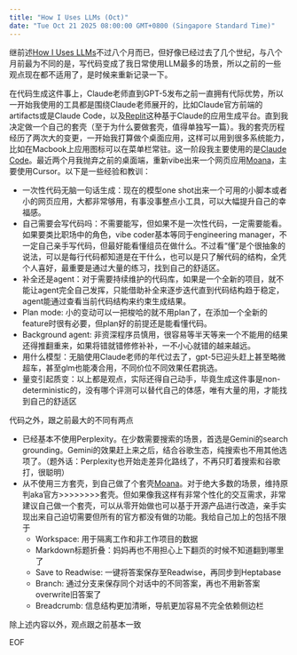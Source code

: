```yaml
---
title: "How I Uses LLMs (Oct)"
date: "Tue Oct 21 2025 08:00:00 GMT+0800 (Singapore Standard Time)"
---
```


继前述[How I Uses LLMs](posts/how-I-use-llms)不过八个月而已，但好像已经过去了几个世纪，与八个月前最为不同的是，写代码变成了我日常使用LLM最多的场景，所以之前的一些观点现在都不适用了，是时候来重新记录一下。

在代码生成这件事上，Claude老师直到GPT-5发布之前一直拥有代际优势，所以一开始我使用的工具都是围绕Claude老师展开的，比如Claude官方前端的artifacts或是Claude Code，以及[Replit](https://replit.com/refer/2011txy)这种基于Claude的应用生成平台。直到我决定做一个自己的套壳（至于为什么要做套壳，值得单独写一篇）。我的套壳历程经历了两次大的变更，一开始我打算做个桌面应用，这样可以用到很多系统能力，比如在Macbook上应用图标可以在菜单栏常驻。这一阶段我主要使用的是[Claude Code](https://docs.claude.com/en/docs/claude-code/overview)。最近两个月我抛弃之前的桌面端，重新vibe出来一个网页应用[Moana](https://moana.xytang.me)，主要使用Cursor。以下是一些经验和教训：

- 一次性代码无脑一句话生成：现在的模型one shot出来一个可用的小脚本或者小的网页应用，大都非常够用，有事没事整点小工具，可以大幅提升自己的幸福感。
- 自己需要会写代码吗：不需要能写，但如果不是一次性代码，一定需要能看。如果要类比职场中的角色，vibe coder基本等同于engineering manager，不一定自己亲手写代码，但最好能看懂组员在做什么。不过看“懂”是个很抽象的说法，可以是每行代码都知道是在干什么，也可以是只了解代码的结构，全凭个人喜好，最重要是通过大量的练习，找到自己的舒适区。
- 补全还是agent：对于需要持续维护的代码库，如果是一个全新的项目，就不能让agent完全自己发挥，只能借助补全来逐步迭代直到代码结构趋于稳定，agent能通过查看当前代码结构来约束生成结果。
- Plan mode: 小的变动可以一把梭哈的就不用plan了，在添加一个全新的feature时很有必要，但plan好的前提还是能看懂代码。
- Background agent: 非资深程序员慎用，很容易等半天等来一个不能用的结果还得推翻重来，如果将错就错修修补补，一不小心就错的越来越远。
- 用什么模型：无脑使用Claude老师的年代过去了，gpt-5已迎头赶上甚至略微超车，甚至glm也能凑合用，不同价位不同效果任君挑选。
- 量变引起质变：以上都是观点，实际还得自己动手，毕竟生成这件事是non-deterministic的，没有哪个评测可以替代自己的体感，唯有大量的用，才能找到自己的舒适区

代码之外，跟之前最大的不同有两点

- 已经基本不使用Perplexity。在少数需要搜索的场景，首选是Gemini的search grounding。Gemini的效果赶上来之后，结合谷歌生态，纯搜索也不用其他选项了。（题外话：Perplexity也开始走差异化路线了，不再只盯着搜索和谷歌打，很聪明）
- 从不使用三方套壳，到自己做了个套壳[Moana](https://moana.xytang.me)。对于绝大多数的场景，维持原判aka官方\>\>\>\>\>\>\>\>套壳。但如果像我这样有非常个性化的交互需求，非常建议自己做一个套壳，可以从零开始做也可以基于开源产品进行改造，亲手实现出来自己迫切需要但所有的官方都没有做的功能。我给自己加上的包括不限于
  - Workspace: 用于隔离工作和非工作项目的数据
  - Markdown标题折叠：妈妈再也不用担心上下翻页的时候不知道翻到哪里了
  - Save to Readwise: 一键将答案保存至Readwise，再同步到Heptabase
  - Branch: 通过分支来保存同个对话中的不同答案，再也不用新答案overwrite旧答案了
  - Breadcrumb: 信息结构更加清晰，导航更加容易不完全依赖侧边栏

除上述内容以外，观点跟之前基本一致

EOF